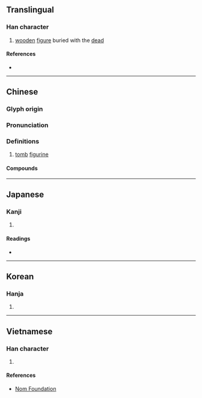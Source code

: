{{character info/new}}
==Translingual==

===Han character===
{{Han char|rn=9|rad=人|as=07|sn=9|four=27227|canj=ONIB|ids=⿰亻甬}}

# [[wood]]en [[figure]] buried with the [[dead]]

====References====
* {{Han ref|kx=0104.250|dkj=00683|dj=0221.090|hdz=10168.020|uh=4FD1|ud=20433|bh=AB4D|bd=43853}}

----

==Chinese==
{{zh-forms}}

===Glyph origin===
{{Han etym}}

===Pronunciation===
{{zh-pron
|m=yǒng
|c=jung2
|mc=y
|oc=y
|ma=
|cat=n
}}

===Definitions===
{{zh-hanzi}}

# [[tomb]] [[figurine]]

====Compounds====
{{zh-der|作俑|兵馬俑|始作俑者|木俑|秦俑|陶俑}}

{{zh-cat|Burial}}

----

==Japanese==

===Kanji===
{{ja-kanji|grade=|rs=人07}}

# {{rfdef|ja|sort=人07}}

====Readings====
* {{ja-readings
|goon=ゆう
|kanon=よう
|kun=いたむ}}

----

==Korean==

===Hanja===
{{ko-hanja|hangeul=용|rv=yong|mr=yong}}

# {{rfdef|ko|sort=人07}}

----

==Vietnamese==

===Han character===
{{vi-hantu|[[dõng]], [[dũng]]|rs=人07}}

# {{rfdef|vi|sort=人07}}

====References====
* [http://nomfoundation.org/common/nom_details.php?codepoint=4fd1 Nom Foundation]